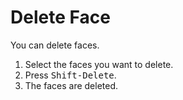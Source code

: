 
<Reference shortcut="Shift-Delete" command="Delete Face" button="" />

# Delete Face

You can delete faces.

1. Select the faces you want to delete.
2. Press <kbd>Shift-Delete</kbd>.
3. The faces are deleted.






